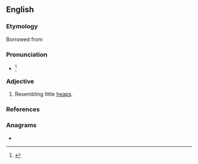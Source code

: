 ==English==

===Etymology===
Borrowed from {{bor|en|la|}}

===Pronunciation===
* {{IPA|en|/əˈsɝvjəˌlin/|/əˈsɝvjəˌlaɪn/}}<ref>{{R:Dictionary.com}}</ref>

===Adjective===
{{en-adj|-}}

# Resembling little [[heap]]s.

===References===
<references/>

===Anagrams===
* {{anagrams|en|a=aceeilnruv|avirulence}}